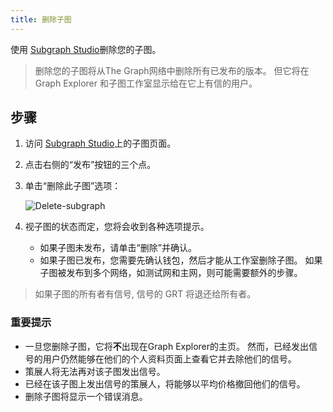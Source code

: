 ```yaml
---
title: 删除子图
---
```


使用 [Subgraph Studio](https://thegraph.com/studio/)删除您的子图。

> 删除您的子图将从The Graph网络中删除所有已发布的版本。 但它将在Graph Explorer 和子图工作室显示给在它上有信的用户。

## 步骤

1. 访问 [Subgraph Studio](https://thegraph.com/studio/)上的子图页面。

2. 点击右侧的“发布”按钮的三个点。

3. 单击“删除此子图”选项：

   ![Delete-subgraph](/img/Delete-subgraph.png)

4. 视子图的状态而定，您将会收到各种选项提示。

   - 如果子图未发布，请单击“删除”并确认。
   - 如果子图已发布，您需要先确认钱包，然后才能从工作室删除子图。 如果子图被发布到多个网络，如测试网和主网，则可能需要额外的步骤。

> 如果子图的所有者有信号, 信号的 GRT 将退还给所有者。

### 重要提示

- 一旦您删除子图，它将**不**出现在Graph Explorer的主页。 然而，已经发出信号的用户仍然能够在他们的个人资料页面上查看它并去除他们的信号。
- 策展人将无法再对该子图发出信号。
- 已经在该子图上发出信号的策展人，将能够以平均价格撤回他们的信号。
- 删除子图将显示一个错误消息。
